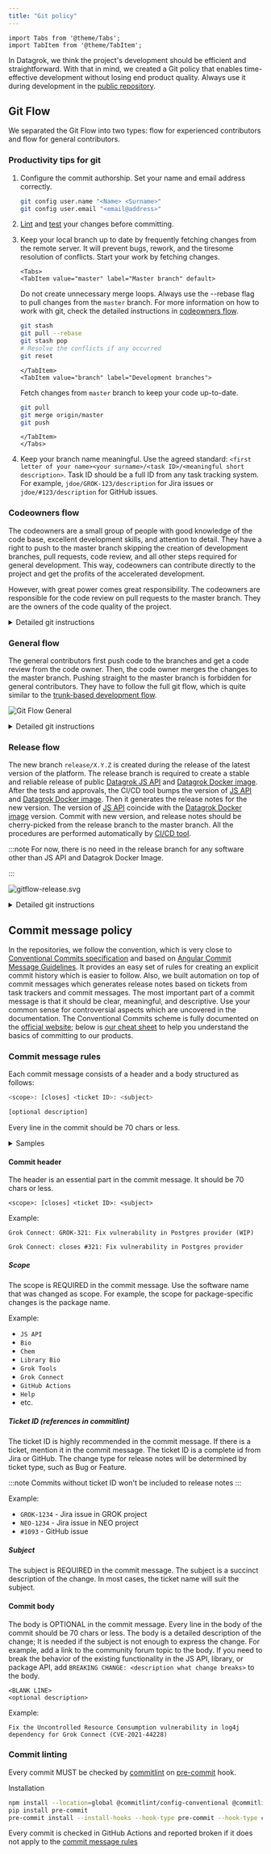 ```yaml
---
title: "Git policy"
---
```


```mdx-code-block
import Tabs from '@theme/Tabs';
import TabItem from '@theme/TabItem';
```

In Datagrok, we think the project's development should be efficient and straightforward. With that in mind, we created a
Git policy that enables time-effective development without losing end product quality. Always use it during development
in the [public repository](../../collaborate/public-repository.md).

## Git Flow

We separated the Git Flow into two types: flow for experienced contributors and flow for general contributors.

### Productivity tips for git

1. Configure the commit authorship. Set your name and email address correctly.

   ```bash
   git config user.name "<Name> <Surname>"
   git config user.email "<email@address>"
   ```

2. [Lint](https://github.com/datagrok-ai/public/blob/master/CONTRIB.md#using-a-linter)
   and [test](https://datagrok.ai/help/develop/how-to/test-packages#local-testing) your changes before committing.
3. Keep your local branch up to date by frequently fetching changes from the remote server. It will prevent bugs,
   rework, and the tiresome resolution of conflicts. Start your work by fetching changes.

   ```mdx-code-block
   <Tabs>
   <TabItem value="master" label="Master branch" default>
   ```

   Do not create unnecessary merge loops. Always use the --rebase flag to pull changes from the `master` branch. For
   more information on how to work with git, check the detailed instructions in [codeowners flow](#codeowners-flow).

   ```bash
   git stash
   git pull --rebase
   git stash pop
   # Resolve the conflicts if any occurred
   git reset
   ```

   ```mdx-code-block
   </TabItem>
   <TabItem value="branch" label="Development branches">
   ```

   Fetch changes from `master` branch to keep your code up-to-date.

   ```bash
   git pull
   git merge origin/master
   git push
   ```

   ```mdx-code-block
   </TabItem>
   </Tabs>
   ```

4. Keep your branch name meaningful. Use the agreed standard: `<first letter of your name><your surname>/<task ID>/<meaningful short description>`. Task ID should be a full ID from any task tracking system. For example, `jdoe/GROK-123/description` for Jira issues or `jdoe/#123/description` for GitHub issues.

### Codeowners flow

The codeowners are a small group of people with good knowledge of the code base, excellent development skills, and
attention to detail. They have a right to push to the master branch skipping the creation of development branches, pull
requests, code review, and all other steps required for general development. This way, codeowners can contribute
directly to the project and get the profits of the accelerated development.

However, with great power comes great responsibility. The codeowners are responsible for the code review on pull
requests to the master branch. They are the owners of the code quality of the project.

<details>
  <summary>Detailed git instructions</summary>

1. Clone the repository if you do not have the local repository. It is a one-time procedure.

   ```bash
   # git clone <repository_url>
   git clone https://github.com/datagrok-ai/public.git
   ```

2. Change the branch to the master branch.

   ```bash
   # git checkout <main_branch_name>
   git checkout master
   ```

3. Pull the latest changes from the remote server. Start your work by pulling the changes from the remote server. It
   will
   prevent bugs, rework, and the tiresome resolution of conflicts.

   ```bash
   git pull --rebase
   ```

4. Make changes in the files.
5. Test the changes. You can use the [datagrok toolkit](../tools/libraries.md#datagrok-toolkit)
   to [test packages](../how-to/test-packages.md#local-testing)
6. Add files to commit. We recommend not mixing refactoring with a new feature on one commit. The changes should be
   atomic with the exact purpose.

   ```bash
   git add -p
   ```

7. Create a commit with changes. Write descriptive and meaningful messages according to
   the [commit message rules](#commit-message-policy). Changelogs include all commit messages.

   ```bash
   # git commit -m '<commit message>'
   git commit -m '<scope>: [closes] <ticket ID>: <subject>
   [optional description]
   '
   ```

8. Push the commit right after the creation. Pushing one commit at a time helps to avoid unexpected GitHub Actions
   behavior.

   ```bash
   git push
   ```

</details>

### General flow

The general contributors first push code to the branches and get a code review from the code owner. Then, the code owner
merges the changes to the master branch. Pushing straight to the master branch is forbidden for general contributors.
They have to follow the full git flow, which is quite similar to
the [trunk-based development flow](https://www.atlassian.com/continuous-delivery/continuous-integration/trunk-based-development).

![Git Flow General](gitflow-general.svg)

<details>
  <summary>Detailed git instructions</summary>

1. Clone the repository if you do not have the local repository. It is a one-time procedure.

   ```bash
   # git clone <repository_url>
   git clone https://github.com/datagrok-ai/public.git
   ```

2. Change the branch to the master branch.

   ```bash
   # git checkout <main_branch_name>
   git checkout master
   ```

3. Pull the latest changes from the remote server. Start your work by pulling the changes from the remote server. It
   will
   prevent bugs, rework, and the tiresome resolution of conflicts.

   ```bash
   git pull
   ```

4. Create a git branch. It would be best to name it according to the task; the name must be meaningful.
   Use the agreed standard: `<first letter of your name><your surname>/<task ID>/<meaningful short description>`. Task
   ID should be a
   full ID from any task tracking system. For example, `jdoe/GROK-123/description` for Jira issues or
   `jdoe/#123/description` for GitHub issues.

   ```bash
   # git checkout -b <first letter of your name><you surname>/<task ID>/<meaningful short description>
   git checkout -b jdoe/GROK-123/description

   # git push –set-upstream origin <first letter of your name><you surname>/<task ID>/<meaningful short description>
   git push --set-upstream origin jdoe/GROK-123/description
   ```

5. Make changes in the files.
6. Test the changes. You can use the [datagrok toolkit](../tools/libraries.md#datagrok-toolkit)
   to [test packages](../how-to/test-packages.md#local-testing)
7. After all the required changes are made, merge changes from the master branch to your branch. Fix all the conflicts
   if it is required. Push the merged changes right after the merge.

   ```bash
   git pull
   # git merge origin/<main_branch_name>
   git merge origin/master
   # Push changes immediately after merge. This is very important to avoid conflicts in the future.
   git push
   ```

8. Add files to commit. We recommend not mixing refactoring with a new feature on one commit. The changes should be
   atomic with the exact purpose.

   ```bash
   git add -p
   ```

9. Create a commit with changes. Write descriptive and meaningful messages according to
   the [commit message rules](#commit-message-policy). Changelogs include all commit messages. If all the commits have
   descriptive messages, there will be no need to rewrite the message during a merge.

   ```bash
   # git commit -m '<commit message>'
   git commit -m '<scope>: [closes] <ticket ID>: <subject>
   [optional description]
   '
   ```

10. Push the commit right after the creation. Pushing one commit at a time helps to avoid unexpected GitHub Actions
    behavior.

    ```bash
    git push
    ```

11. Repeat steps 5-9 until you get the expected result
12. Create a pull request from your branch to the master branch and ask for a review from Code Owner.
13. After the approval, merge the pull request using the 'Squash and merge' option. All changes from the development
    branch
    will be merged into the master branch as one squashed commit. Check and rewrite the commit message if needed. The
    commit message must meet the [commit message rules](#commit-message-policy). Changelogs include all commit messages.
14. Repeat 2-12 steps every time you start working on a new task

</details>

### Release flow

The new branch `release/X.Y.Z` is created during the release of the latest version of the platform. The release branch
is required to create a stable and reliable release of public [Datagrok JS API](https://datagrok.ai/help/develop/js-api)
and [Datagrok Docker image](https://hub.docker.com/r/datagrok/datagrok). After the tests and approvals, the CI/CD
tool bumps the version of [JS API](https://datagrok.ai/help/develop/js-api)
and [Datagrok Docker image](https://hub.docker.com/r/datagrok/datagrok). Then it generates the release notes for the new
version. The version of [JS API](https://datagrok.ai/help/develop/js-api)
coincide with the [Datagrok Docker image](https://hub.docker.com/r/datagrok/datagrok) version. Commit with new version,
and release notes should be cherry-picked from the release branch to the master branch.
All the procedures are performed automatically by [CI/CD tool](../admin/releases/ci-flow.mdx).

:::note
For now, there is no need in the release branch for any software other than JS API and Datagrok Docker Image.
<!---Release notes for other software are generated during the publishing of software from the master branch to the registry.--->
:::

![gitflow-release.svg](gitflow-release.svg)

<details>
  <summary>Detailed git instructions</summary>

1. Clone the repository if you do not have the local repository. It is a one-time procedure.

   ```bash
   # git clone <repository_url>
   git clone https://github.com/datagrok-ai/public.git
   ```

2. Change the branch to the master branch.

   ```bash
   # git checkout <main_branch_name>
   git checkout master
   ```

3. Pull the latest changes from the remote server.

   ```bash
   git pull
   ```

4. Create a release branch. Name it according to the release: `release/<release number>`. For example,
   `release/1.2.3`

   ```bash
   # git checkout -b release/<release number>
   git checkout -b release/1.2.3
   # git push –-set-upstream origin release/<release number>
   git push --set-upstream origin release/1.2.3
   ```

5. Run the release job in CI/CD tool.

6. If any test has failed and the changes are required, make changes in the master branch and then
   cherry-pick them to the release branch.

   ```bash
   git pull
   # git cherry-pick <commit with required changes>
   git cherry-pick 123456789abcdefghijklmnopqrstuvwxyz
   ```

7. Restart the release job in CI/CD tool.
8. Repeat steps 5-6 until you get the expected result. The release job should complete successfully and push the new
   version and release notes to the release branch.

9. Cherry-pick the commit with the new version from the release branch to the master branch

   ```bash
   # Pull changes in the release branch
   git pull
   git checkout master

   # Pull changes in the master branch
   git pull

   # git cherry-pick <commit with version change and release notes from release branch>
   git cherry-pick zyxwvutsrqponmlkjihgfedcba987654321
   ```

10. Repeat 2-9 steps every time you start working on a new release

</details>

## Commit message policy

In the repositories, we follow the convention, which is very close
to [Conventional Commits specification](https://www.conventionalcommits.org/) and based on
[Angular Commit Message Guidelines](https://github.com/angular/angular/blob/22b96b9/CONTRIBUTING.md#-commit-message-guidelines).
It provides an easy set of rules for creating an explicit commit history which is
easier to follow. Also, we built automation on top of commit messages which generates release notes based on tickets
from task trackers and commit messages. The most important part of a commit message is that it should be clear,
meaningful, and descriptive. Use your common sense for controversial aspects which are uncovered in the documentation.
The Conventional Commits scheme is fully documented on the [official website](https://www.conventionalcommits.org/);
below is [our cheat sheet](#commit-message-rules) to help you
understand the basics of committing to our products.

### Commit message rules

Each commit message consists of a header and a body structured as follows:

```bash
<scope>: [closes] <ticket ID>: <subject>

[optional description]
```

Every line in the commit should be 70 chars or less.

<details>
  <summary>Samples</summary>

```
JS API: GROK-123: Update rxjs dependency version

Fix the CVE-0000-99999 vulnerability of old version rxjs in
JS API package.json
https://community.datagrok.ai/t/topic-for-dependency/000
```

```
Chem: closes #123: New super incredible feature release

BREAKING CHANGE: deleted the method superCool in chem.ts
```

```
GitHub Actions: GROK-456: Change in the release notes generation flow
```

```
Library Bio: #456: Create documentation for package usage (WIP)
```

</details>

#### Commit header

The header is an essential part in the commit message. It should be 70 chars or less.

`<scope>: [closes] <ticket ID>: <subject>`

Example:

```
Grok Connect: GROK-321: Fix vulnerability in Postgres provider (WIP)
```

```
Grok Connect: closes #321: Fix vulnerability in Postgres provider
```

##### Scope

The scope is REQUIRED in the commit message. Use the software name that was changed as scope. For example, the scope for
package-specific changes is the package name.

Example:

- `JS API`
- `Bio`
- `Chem`
- `Library Bio`
- `Grok Tools`
- `Grok Connect`
- `GitHub Actions`
- `Help`
- etc.

##### Ticket ID (references in commitlint)

The ticket ID is highly recommended in the commit message. If there is a ticket, mention it in the commit message.
The ticket ID is a complete id from Jira or GitHub. The change type for release notes will be determined by ticket type,
such as Bug or Feature.

:::note
Commits without ticket ID won't be included to release notes
:::

Example:

- `GROK-1234` - Jira issue in GROK project
- `NEO-1234` - Jira issue in NEO project
- `#1093` - GitHub issue

##### Subject

The subject is REQUIRED in the commit message. The subject is a succinct description of the change. In most cases, the
ticket name will suit the subject.

#### Commit body

The body is OPTIONAL in the commit message. Every line in the body of the commit should be 70 chars or less. The body is
a detailed description of the change; It is needed if the subject is not enough to express the change.
For example, add a link to the community forum topic to the body.
If you need to break the behavior of the existing functionality in the JS API, library, or package API, add `BREAKING
CHANGE: <description what change breaks>` to the body.

```
<BLANK LINE>
<optional description>
```

Example:

```
Fix the Uncontrolled Resource Consumption vulnerability in log4j
dependency for Grok Connect (CVE-2021-44228)
```

### Commit linting

Every commit MUST be checked by [commitlint](https://commitlint.js.org/#/) on [pre-commit](https://pre-commit.com/) hook.

Installation

```bash
npm install --location=global @commitlint/config-conventional @commitlint/cli
pip install pre-commit
pre-commit install --install-hooks --hook-type pre-commit --hook-type commit-msg
```

Every commit is checked in GitHub Actions and reported broken if it does not apply to
the [commit message rules](#commit-message-rules)
